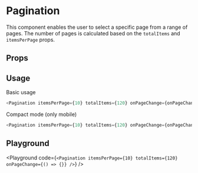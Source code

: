 
# Pagination

This component enables the user to select a specific page from a range of pages. The number of pages is calculated based on the `totalItems` and `itemsPerPage` props.

## Props

<Props of={Pagination} />

## Usage

Basic usage

```javascript
<Pagination itemsPerPage={10} totalItems={120} onPageChange={onPageChange} />
```

Compact mode (only mobile)

```javascript
<Pagination itemsPerPage={10} totalItems={120} onPageChange={onPageChange} compact />
```

## Playground

<Playground code={`<Pagination itemsPerPage={10} totalItems={120} onPageChange={() => {}} />`} />
